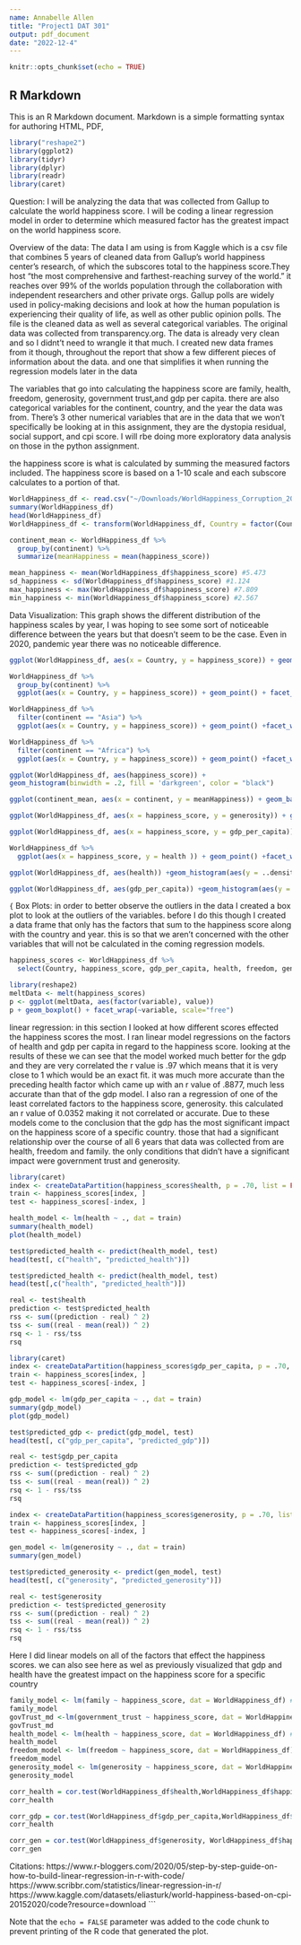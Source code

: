 ```yaml
---
name: Annabelle Allen
title: "Project1 DAT 301"
output: pdf_document
date: "2022-12-4"
---
```


```r
knitr::opts_chunk$set(echo = TRUE)
```

## R Markdown

This is an R Markdown document. Markdown is a simple formatting syntax for authoring HTML, PDF, 

```R
library("reshape2")
library(ggplot2)
library(tidyr)
library(dplyr)
library(readr)
library(caret)
```
Question: 
I will be analyzing the data that was collected from Gallup to calculate the world happiness score. I will be coding a linear regression model in order to determine which measured factor has the greatest impact on the world happiness score. 

Overview of the data:
The data I am using is from Kaggle which is a csv file that combines 5 years of cleaned data from Gallup's world happiness center's research, of which the subscores total to the happiness score.They host "the most comprehensive and farthest-reaching survey of the world." it reaches over 99% of the worlds population through the collaboration with independent researchers and other private orgs. Gallup polls are widely used in policy-making decisions and look at how the human population is experiencing their quality of life, as well as other public opinion polls. The file is the cleaned data as well as several categorical variables. The original data was collected from transparency.org. The data is already very clean and so I didnt't need to wrangle it that much. I created new data frames from it though, throughout the report that show a few different pieces of information about the data. and one that simplifies it when running the regression models later in the data

The variables that go into calculating the happiness score are family, health, freedom, generosity, government trust,and gdp per capita. there are also categorical variables for the continent, country, and the year the data was from. There's 3 other numerical variables that are in the data that we won't specifically be looking at in this assignment, they are the dystopia residual, social support, and cpi score. I will rbe doing more exploratory data analysis on those in the python assignment.  

the happiness score is what is calculated by summing the measured factors included.  The happiness score is based on a 1-10 scale and each subscore calculates to a portion of that. 

```R
WorldHappiness_df <- read.csv("~/Downloads/WorldHappiness_Corruption_2015_2020.csv")
summary(WorldHappiness_df)
head(WorldHappiness_df)
WorldHappiness_df <- transform(WorldHappiness_df, Country = factor(Country))
```

```r
continent_mean <- WorldHappiness_df %>%
  group_by(continent) %>%
  summarize(meanHappiness = mean(happiness_score))

```

```r
mean_happiness <- mean(WorldHappiness_df$happiness_score) #5.473
sd_happiness <- sd(WorldHappiness_df$happiness_score) #1.124
max_happiness <- max(WorldHappiness_df$happiness_score) #7.809
min_happiness <- min(WorldHappiness_df$happiness_score) #2.567
```

Data Visualization: This graph shows the different distribution of the happiness scales by year, I was hoping to see some sort of noticeable difference between the years but that doesn't seem to be the case. Even in 2020, pandemic year there was no noticeable difference. 
```r
ggplot(WorldHappiness_df, aes(x = Country, y = happiness_score)) + geom_point() +facet_wrap(~ Year)
```
```r
WorldHappiness_df %>%
  group_by(continent) %>%
  ggplot(aes(x = Country, y = happiness_score)) + geom_point() + facet_wrap(~ continent)
```
```r
WorldHappiness_df %>%
  filter(continent == "Asia") %>%
  ggplot(aes(x = Country, y = happiness_score)) + geom_point() +facet_wrap(~ Year)
```
```r
WorldHappiness_df %>%
  filter(continent == "Africa") %>%
  ggplot(aes(x = Country, y = happiness_score)) + geom_point() +facet_wrap(~ Year)
```

```r
ggplot(WorldHappiness_df, aes(happiness_score)) + 
geom_histogram(binwidth = .2, fill = 'darkgreen', color = "black")
```

```r
ggplot(continent_mean, aes(x = continent, y = meanHappiness)) + geom_bar(stat = "identity", fill = 'lightpink', color = "black")
```

```r
ggplot(WorldHappiness_df, aes(x = happiness_score, y = generosity)) + geom_point() +facet_wrap(~ Year)
```
```r
ggplot(WorldHappiness_df, aes(x = happiness_score, y = gdp_per_capita)) + geom_point() + facet_wrap(~ Year)
```
```R
WorldHappiness_df %>%
  ggplot(aes(x = happiness_score, y = health )) + geom_point() +facet_wrap(~ Year)
```
```R
ggplot(WorldHappiness_df, aes(health)) +geom_histogram(aes(y = ..density..), fill = "pink") + geom_density()
```

```R
ggplot(WorldHappiness_df, aes(gdp_per_capita)) +geom_histogram(aes(y = ..density..), fill = "pink") + geom_density()
```

```{```
Box Plots:
in order to better observe the outliers in the data I created a box plot to look at the outliers of the variables. before I do this though I created a data frame that only has the factors that sum to the happiness score along with the country and year. this is so that we aren't concerned with the other variables that will not be calculated in the coming regression models.
```r
happiness_scores <- WorldHappiness_df %>%
  select(Country, happiness_score, gdp_per_capita, health, freedom, generosity, government_trust, Year)
```

```R
library(reshape2)
meltData <- melt(happiness_scores)
p <- ggplot(meltData, aes(factor(variable), value))
p + geom_boxplot() + facet_wrap(~variable, scale="free")
```
linear regression: in this section I looked at how different scores effected the happiness scores the most. I ran linear model regressions on the factors of health and gdp per capita in regard to the happiness score. looking at the results of these we can see that the model worked much better for the gdp and they are very correlated the r value is .97 which means that it is very close to 1 which would be an exact fit. it was much more accurate than the preceding health factor which came up with an r value of .8877, much less accurate than that of the gdp model. I also ran a regression of one of the least correlated factors to the happiness score, generosity. this calculated an r value of 0.0352 making it not correlated or accurate. Due to these models come to the conclusion that the gdp has the most significant impact on the happiness score of a specific country. those that had a significant relationship over the course of all 6 years that data was collected from are health, freedom and family. the only conditions that didn't have a significant impact were government trust and generosity. 

```r
library(caret)
index <- createDataPartition(happiness_scores$health, p = .70, list = FALSE)
train <- happiness_scores[index, ]
test <- happiness_scores[-index, ]
```

```r
health_model <- lm(health ~ ., dat = train)
summary(health_model)
plot(health_model)
```

```r
test$predicted_health <- predict(health_model, test)
head(test[, c("health", "predicted_health")])
```

```r
test$predicted_health <- predict(health_model, test)
head(test[,c("health", "predicted_health")])
```
```r
real <- test$health
prediction <- test$predicted_health
rss <- sum((prediction - real) ^ 2)
tss <- sum((real - mean(real)) ^ 2)
rsq <- 1 - rss/tss
rsq
```


```r
library(caret)
index <- createDataPartition(happiness_scores$gdp_per_capita, p = .70, list = FALSE)
train <- happiness_scores[index, ]
test <- happiness_scores[-index, ]
```

```r
gdp_model <- lm(gdp_per_capita ~ ., dat = train)
summary(gdp_model)
plot(gdp_model)
```

```r
test$predicted_gdp <- predict(gdp_model, test)
head(test[, c("gdp_per_capita", "predicted_gdp")])
```

```r
real <- test$gdp_per_capita
prediction <- test$predicted_gdp
rss <- sum((prediction - real) ^ 2)
tss <- sum((real - mean(real)) ^ 2)
rsq <- 1 - rss/tss
rsq
```

```r
index <- createDataPartition(happiness_scores$generosity, p = .70, list = FALSE)
train <- happiness_scores[index, ]
test <- happiness_scores[-index, ]
```

```r
gen_model <- lm(generosity ~ ., dat = train)
summary(gen_model)
```

```r
test$predicted_generosity <- predict(gen_model, test)
head(test[, c("generosity", "predicted_generosity")])
```

```r
real <- test$generosity
prediction <- test$predicted_generosity
rss <- sum((prediction - real) ^ 2)
tss <- sum((real - mean(real)) ^ 2)
rsq <- 1 - rss/tss
rsq
```

Here I did linear models on all of the factors that effect the happiness scores. we can also see here as wel as previously visualized that gdp and health have the greatest impact on the happiness score for a specific country
```r
family_model <- lm(family ~ happiness_score, dat = WorldHappiness_df) #.076
family_model
govTrust_md <-lm(government_trust ~ happiness_score, dat = WorldHappiness_df) #0.044
govTrust_md
health_model <- lm(health ~ happiness_score, dat = WorldHappiness_df) #0.1556
health_model
freedom_model <- lm(freedom ~ happiness_score, dat = WorldHappiness_df) #0.07162
freedom_model
generosity_model <- lm(generosity ~ happiness_score, dat = WorldHappiness_df) #0.01681
generosity_model
```

```R
corr_health = cor.test(WorldHappiness_df$health,WorldHappiness_df$happiness_score, method = "pearson")
corr_health
```

```r
corr_gdp = cor.test(WorldHappiness_df$gdp_per_capita,WorldHappiness_df$happiness_score, method = "pearson")
corr_health
```

```R
corr_gen = cor.test(WorldHappiness_df$generosity, WorldHappiness_df$happiness_score, method = "pearson")
corr_gen
```

Citations: 
https://www.r-bloggers.com/2020/05/step-by-step-guide-on-how-to-build-linear-regression-in-r-with-code/
https://www.scribbr.com/statistics/linear-regression-in-r/
https://www.kaggle.com/datasets/eliasturk/world-happiness-based-on-cpi-20152020/code?resource=download
```


Note that the `echo = FALSE` parameter was added to the code chunk to prevent printing of the R code that generated the plot.
